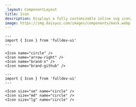 ```yaml
---
_layout: ComponentLayout
title: Icon
description: Displays a fully customizable inline svg icon.
image: https://img.daisyui.com/images/components/mask.webp
---
```


```astro live props={{ title: 'name' }}
---
import { Icon } from 'fulldev-ui'
---

<Icon name="circle" />
<Icon name="arrow-right" />
<Icon name="brand-x" />
<Icon name="brand-github" />
```

```astro live props={{ title: 'size' }}
---
import { Icon } from 'fulldev-ui'
---

<Icon size="sm" name="circle" />
<Icon size="md" name="circle" />
<Icon size="lg" name="circle" />
```
